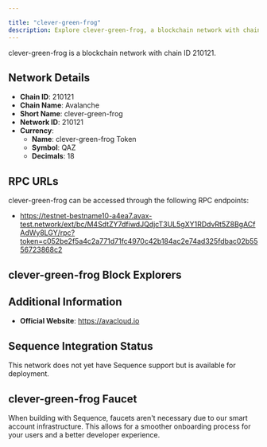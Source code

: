 ```yaml
---

title: "clever-green-frog"
description: Explore clever-green-frog, a blockchain network with chain ID 210121. Learn about its native currency, clever-green-frog Token, and how to interact with the network.
---
```




clever-green-frog is a blockchain network with chain ID 210121.

## Network Details

- **Chain ID**: 210121
- **Chain Name**: Avalanche
- **Short Name**: clever-green-frog
- **Network ID**: 210121
- **Currency**: 
  - **Name**: clever-green-frog Token
  - **Symbol**: QAZ
  - **Decimals**: 18

## RPC URLs

clever-green-frog can be accessed through the following RPC endpoints:

- https://testnet-bestname10-a4ea7.avax-test.network/ext/bc/M4SdtZY7dfiwdJQdjcT3UL5gXY1RDdvRt5Z8BgACfAdWy8LGY/rpc?token=c052be2f5a4c2a771d71fc4970c42b184ac2e74ad325fdbac02b5556723868c2

## clever-green-frog Block Explorers



## Additional Information

- **Official Website**: https://avacloud.io

## Sequence Integration Status

This network does not yet have Sequence support but is available for deployment.

## clever-green-frog Faucet

When building with Sequence, faucets aren't necessary due to our smart account infrastructure. This allows for a smoother onboarding process for your users and a better developer experience.

